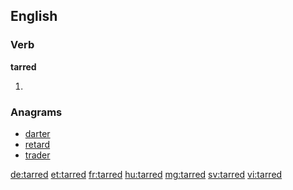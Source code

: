 ==English==

===Verb===
'''tarred'''

# {{en-past of|tar}}

===Anagrams===
* [[darter]]
* [[retard]]
* [[trader]]

[[de:tarred]]
[[et:tarred]]
[[fr:tarred]]
[[hu:tarred]]
[[mg:tarred]]
[[sv:tarred]]
[[vi:tarred]]